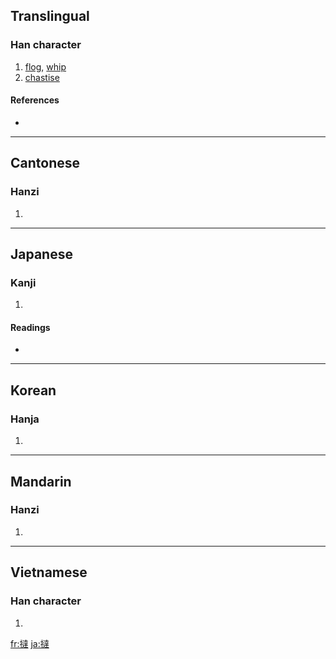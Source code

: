 {{also|挞}}
==Translingual==

===Han character===
{{Han char|rn=64|rad=手|as=13|sn=16|four=5403<sub>4</sub>|canj=手卜土手 (QYGQ)}}

# [[flog]], [[whip]]
# [[chastise]]

====References====
* {{Han ref|kx=0457.170|dkj=12774|dj=0806.020|hdz=31953.040|uh=64BB|ud=25787|bh=BED8|bd=48856}}

----

==Cantonese==

===Hanzi===
{{yue-hanzi|jyut=|y=taat3}}

# {{defn|Cantonese|sort=手13}}

----

==Japanese==

===Kanji===
{{ja-kanji|grade=|rs=手13}}

# {{defn|Japanese}}

====Readings====
* {{ja-readings|on=[[たち]] (tachi), [[たつ]] (tatsu)|kun=[[むちうつ]] (muchiutsu), [[はやい]] (hayai)}}

----

==Korean==

===Hanja===
{{ko-hanja|hangeul=달|eumhun=|rv=dal|mr=tal|y=tal}}

# {{defn|Korean|sort=手13}}

----

==Mandarin==

===Hanzi===
{{cmn-hanzi|sim=挞|pin=[[tà]] ([[ta4]])|wg=t'a<sup>4</sup>}}

# {{defn|Mandarin|sort=手13}}

----

==Vietnamese==

===Han character===
{{vi-hantu|[[thát]], [[dặt]], [[đặt]]|rs=手13}}

# {{defn|Vietnamese|sort=手13}}

[[fr:撻]]
[[ja:撻]]